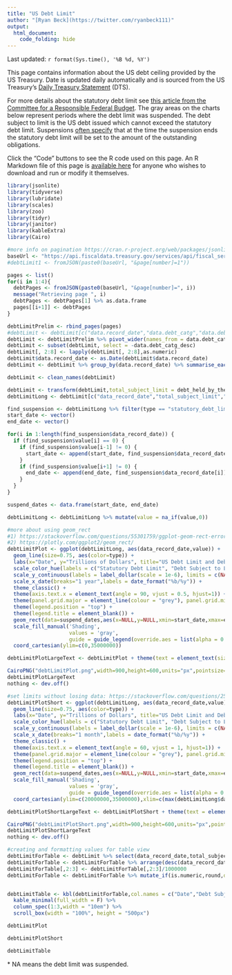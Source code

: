 ---
title: "US Debt Limit"
author: "[Ryan Beck](https://twitter.com/ryanbeck111)"
output:
  html_document:
    code_folding: hide
---

Last updated: `r format(Sys.time(), '%B %d, %Y')`

This page contains information about the US debt ceiling provided by the US Treasury. Date is updated daily automatically and is sourced from the US Treasury's [Daily Treasury Statement](https://fiscaldata.treasury.gov/datasets/daily-treasury-statement/debt-subject-to-limit) (DTS).

For more details about the statutory debt limit see [this article from the Committee for a Responsible Federal Budget](https://www.crfb.org/papers/qa-everything-you-should-know-about-debt-ceiling). The gray areas on the charts below represent periods where the debt limit was suspended. The debt subject to limit is the US debt issued which cannot exceed the statutory debt limit. Suspensions [often specify](https://crsreports.congress.gov/product/pdf/IN/IN11829) that at the time the suspension ends the statutory debt limit will be set to the amount of the outstanding obligations.

Click the "Code" buttons to see the R code used on this page. An R Markdown file of this page is [available here](https://github.com/ryooan/ryooan.github.io/tree/master/forecasting) for anyone who wishes to download and run or modify it themselves.

```{r message=FALSE, warning=FALSE, fig.show='hide'}
library(jsonlite)
library(tidyverse)
library(lubridate)
library(scales)
library(zoo)
library(tidyr)
library(janitor)
library(kableExtra)
library(Cairo)

#more info on pagination https://cran.r-project.org/web/packages/jsonlite/vignettes/json-paging.html
baseUrl <- "https://api.fiscaldata.treasury.gov/services/api/fiscal_service/v1/accounting/dts/dts_table_3c?page[size]=10000&sort=-record_date&fields=record_date,debt_catg,debt_catg_desc,close_today_bal"
#debtLimit1 <- fromJSON(paste0(baseUrl, "&page[number]=1"))

pages <- list()
for(i in 1:4){
  debtPages <- fromJSON(paste0(baseUrl, "&page[number]=", i))
  message("Retrieving page ", i)
  debtPages <- debtPages[1] %>% as.data.frame
  pages[[i+1]] <- debtPages
}

debtLimitPrelim <- rbind_pages(pages)
#debtLimit <- debtLimit[c("data.record_date","data.debt_catg","data.debt_catg_desc","data.close_today_bal")]
debtLimit <- debtLimitPrelim %>% pivot_wider(names_from = data.debt_catg, values_from = data.close_today_bal)
debtLimit <- subset(debtLimit, select = -data.debt_catg_desc)
debtLimit[, 2:8] <- lapply(debtLimit[, 2:8],as.numeric)
debtLimit$data.record_date <- as.Date(debtLimit$data.record_date)
debtLimit <- debtLimit %>% group_by(data.record_date) %>% summarise_each(funs(sum(., na.rm = TRUE)))

debtLimit <- clean_names(debtLimit)

debtLimit <- transform(debtLimit,total_subject_limit = debt_held_by_the_public + intragovernmental_holdings - debt_not_subject_to_limit + other_debt_subject_to_limit - less_debt_not_subject_to_limit + plus_other_debt_subject_to_limit)
debtLimitLong <- debtLimit[c("data_record_date","total_subject_limit","statutory_debt_limit")] %>% pivot_longer(cols=c('total_subject_limit','statutory_debt_limit'),names_to="type",values_to="value")

find_suspension <- debtLimitLong %>% filter(type == "statutory_debt_limit") # %>% mutate(s = na_if(value,0))
start_date <- vector()
end_date <- vector()

for(i in 1:length(find_suspension$data_record_date)) {
  if (find_suspension$value[i] == 0) {
    if (find_suspension$value[i-1] != 0) {
      start_date <- append(start_date, find_suspension$data_record_date[i])
    }
    if (find_suspension$value[i+1] != 0) {
      end_date <- append(end_date, find_suspension$data_record_date[i])
    }
  }
}

suspend_dates <- data.frame(start_date, end_date)

debtLimitLong <- debtLimitLong %>% mutate(value = na_if(value,0))

#more about using geom_rect
#1) https://stackoverflow.com/questions/55301759/ggplot-geom-rect-error-object-not-found
#2) https://plotly.com/ggplot2/geom_rect/
debtLimitPlot <- ggplot(debtLimitLong, aes(data_record_date,value)) +
  geom_line(size=0.75, aes(color=type)) +
  labs(x="Date", y="Trillions of Dollars", title="US Debt Limit and Debt Subject to Limit (Full)",color = "Legend") +
  scale_color_hue(labels = c("Statutory Debt Limit", "Debt Subject to Limit")) +
  scale_y_continuous(labels = label_dollar(scale = 1e-6), limits = c(NA, NA)) + #, expand = expansion(mult = c(0, 0.2))) +
  scale_x_date(breaks="1 year",labels = date_format("%b/%y")) +
  theme_classic() +
  theme(axis.text.x = element_text(angle = 90, vjust = 0.5, hjust=1)) +
  theme(panel.grid.major = element_line(colour = "grey"), panel.grid.minor = element_line(colour = "gray90")) +
  theme(legend.position = "top") +
  theme(legend.title = element_blank()) +
  geom_rect(data=suspend_dates,aes(x=NULL,y=NULL,xmin=start_date,xmax=end_date,ymin = -30000000, ymax = 50000000,fill="Limit Suspended"),alpha=0.5) +
  scale_fill_manual('Shading',
                    values = 'gray',
                    guide = guide_legend(override.aes = list(alpha = 0.5))) +
  coord_cartesian(ylim=c(0,35000000))

debtLimitPlotLargeText <- debtLimitPlot + theme(text = element_text(size=20))

CairoPNG("debtLimitPlot.png",width=900,height=600,units="px",pointsize=12)
debtLimitPlotLargeText
nothing <- dev.off()

#set limits without losing data: https://stackoverflow.com/questions/25685185/limit-ggplot2-axes-without-removing-data-outside-limits-zoom
debtLimitPlotShort <- ggplot(debtLimitLong, aes(data_record_date,value)) +
  geom_line(size=0.75, aes(color=type)) +
  labs(x="Date", y="Trillions of Dollars", title="US Debt Limit and Debt Subject to Limit (Past Three Years)",color = "Legend") +
  scale_color_hue(labels = c("Statutory Debt Limit", "Debt Subject to Limit")) +
  scale_y_continuous(labels = label_dollar(scale = 1e-6), limits = c(NA, NA)) + #, expand = expansion(mult = c(0, 0.2))) +
  scale_x_date(breaks="1 month",labels = date_format("%b/%y")) +
  theme_classic() +
  theme(axis.text.x = element_text(angle = 60, vjust = 1, hjust=1)) +
  theme(panel.grid.major = element_line(colour = "grey"), panel.grid.minor = element_line(colour = "gray90")) +
  theme(legend.position = "top") +
  theme(legend.title = element_blank()) +
  geom_rect(data=suspend_dates,aes(x=NULL,y=NULL,xmin=start_date,xmax=end_date,ymin = -30000000, ymax = 50000000, fill="Limit Suspended"),alpha=0.5) +
  scale_fill_manual('Shading',
                    values = 'gray',
                    guide = guide_legend(override.aes = list(alpha = 0.5))) +
  coord_cartesian(ylim=c(20000000,35000000),xlim=c(max(debtLimitLong$data_record_date)-1100,max(debtLimitLong$data_record_date)))

debtLimitPlotShortLargeText <- debtLimitPlotShort + theme(text = element_text(size=20))

CairoPNG("debtLimitPlotShort.png",width=900,height=600,units="px",pointsize=12)
debtLimitPlotShortLargeText
nothing <- dev.off()

#creating and formatting values for table view
debtLimitForTable <- debtLimit %>% select(data_record_date,total_subject_limit,statutory_debt_limit) %>% mutate(statutory_debt_limit = na_if(statutory_debt_limit,0))
debtLimitForTable <- debtLimitForTable %>% arrange(desc(data_record_date))
debtLimitForTable[,2:3] <- debtLimitForTable[,2:3]/1000000
debtLimitForTable <- debtLimitForTable %>% mutate_if(is.numeric,round,digits=3)


debtLimitTable <- kbl(debtLimitForTable,col.names = c("Date","Debt Subject to Limit (Trillions of $)","Statutory Debt Limit* (Trillions of $)")) %>%
  kable_minimal(full_width = F) %>%
  column_spec(1:3,width = "10em") %>%
  scroll_box(width = "100%", height = "500px")

```

```{r message=FALSE, warning=FALSE}

debtLimitPlot

debtLimitPlotShort

debtLimitTable
```


\* NA means the debt limit was suspended.

